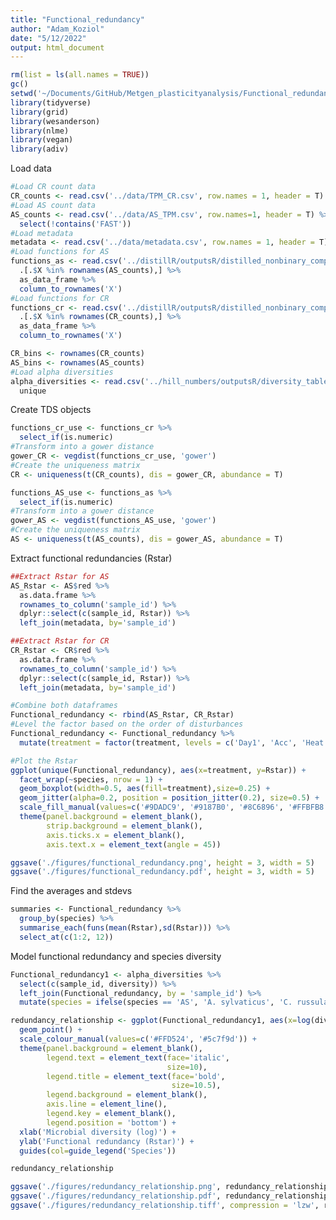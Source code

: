 ```yaml
---
title: "Functional_redundancy"
author: "Adam_Koziol"
date: "5/12/2022"
output: html_document
---
```


```r
rm(list = ls(all.names = TRUE))
gc()
setwd('~/Documents/GitHub/Metgen_plasticityanalysis/Functional_redundancy')
library(tidyverse)
library(grid)
library(wesanderson)
library(nlme)
library(vegan)
library(adiv)
```
Load data
```r
#Load CR count data
CR_counts <- read.csv('../data/TPM_CR.csv', row.names = 1, header = T)
#Load AS count data
AS_counts <- read.csv('../data/AS_TPM.csv', row.names=1, header = T) %>%
  select(!contains('FAST'))
#Load metadata
metadata <- read.csv('../data/metadata.csv', row.names = 1, header = T)
#Load functions for AS
functions_as <- read.csv('../distillR/outputsR/distilled_nonbinary_compounds_AS.csv', sep=',') %>%
  .[.$X %in% rownames(AS_counts),] %>%
  as_data_frame %>% 
  column_to_rownames('X')
#Load functions for CR
functions_cr <- read.csv('../distillR/outputsR/distilled_nonbinary_compounds_CR.csv', sep=',') %>%
  .[.$X %in% rownames(CR_counts),] %>% 
  as_data_frame %>% 
  column_to_rownames('X')

CR_bins <- rownames(CR_counts)
AS_bins <- rownames(AS_counts)
#Load alpha diversities
alpha_diversities <- read.csv('../hill_numbers/outputsR/diversity_table.csv', row.names=1) %>%
  unique

```
Create TDS objects
```r

functions_cr_use <- functions_cr %>%
  select_if(is.numeric)
#Transform into a gower distance
gower_CR <- vegdist(functions_cr_use, 'gower')
#Create the uniqueness matrix
CR <- uniqueness(t(CR_counts), dis = gower_CR, abundance = T)

functions_AS_use <- functions_as %>%
  select_if(is.numeric)
#Transform into a gower distance
gower_AS <- vegdist(functions_AS_use, 'gower')
#Create the uniqueness matrix
AS <- uniqueness(t(AS_counts), dis = gower_AS, abundance = T)

```
Extract functional redundancies (Rstar)
```r
##Extract Rstar for AS
AS_Rstar <- AS$red %>%
  as.data.frame %>%
  rownames_to_column('sample_id') %>%
  dplyr::select(c(sample_id, Rstar)) %>%
  left_join(metadata, by='sample_id')

##Extract Rstar for CR
CR_Rstar <- CR$red %>%
  as.data.frame %>%
  rownames_to_column('sample_id') %>%
  dplyr::select(c(sample_id, Rstar)) %>%
  left_join(metadata, by='sample_id')

#Combine both dataframes
Functional_redundancy <- rbind(AS_Rstar, CR_Rstar)
#Level the factor based on the order of disturbances
Functional_redundancy <- Functional_redundancy %>% 
  mutate(treatment = factor(treatment, levels = c('Day1', 'Acc', 'Heat', 'Cold', 'Diet')))

```

```r
#Plot the Rstar
ggplot(unique(Functional_redundancy), aes(x=treatment, y=Rstar)) +
  facet_wrap(~species, nrow = 1) +
  geom_boxplot(width=0.5, aes(fill=treatment),size=0.25) +
  geom_jitter(alpha=0.2, position = position_jitter(0.2), size=0.5) +
  scale_fill_manual(values=c('#9DADC9', '#9187B0', '#8C6896', '#FFBFB8', '#FFD2B8', '#FFECCF')) +
  theme(panel.background = element_blank(),
        strip.background = element_blank(),
        axis.ticks.x = element_blank(),
        axis.text.x = element_text(angle = 45))

ggsave('./figures/functional_redundancy.png', height = 3, width = 5)
ggsave('./figures/functional_redundancy.pdf', height = 3, width = 5)
```

Find the averages and stdevs
```r
summaries <- Functional_redundancy %>%
  group_by(species) %>%
  summarise_each(funs(mean(Rstar),sd(Rstar))) %>%
  select_at(c(1:2, 12))
```
Model functional redundancy and species diversity

```r
Functional_redundancy1 <- alpha_diversities %>%
  select(c(sample_id, diversity)) %>%
  left_join(Functional_redundancy, by = 'sample_id') %>%
  mutate(species = ifelse(species == 'AS', 'A. sylvaticus', 'C. russula'))

redundancy_relationship <- ggplot(Functional_redundancy1, aes(x=log(diversity), y=Rstar, colour=species)) +
  geom_point() +
  scale_colour_manual(values=c('#FFD524', '#5c7f9d')) +
  theme(panel.background = element_blank(),
        legend.text = element_text(face='italic',
                                   size=10),
        legend.title = element_text(face='bold',
                                    size=10.5),
        legend.background = element_blank(),
        axis.line = element_line(),
        legend.key = element_blank(),
        legend.position = 'bottom') +
  xlab('Microbial diversity (log)') +
  ylab('Functional redundancy (Rstar)') +
  guides(col=guide_legend('Species'))

redundancy_relationship

ggsave('./figures/redundancy_relationship.png', redundancy_relationship, height = 3, width = 5)
ggsave('./figures/redundancy_relationship.pdf', redundancy_relationship, height = 3, width = 5)
ggsave('./figures/redundancy_relationship.tiff', compression = 'lzw', redundancy_relationship, height = 3, width = 5)
```








